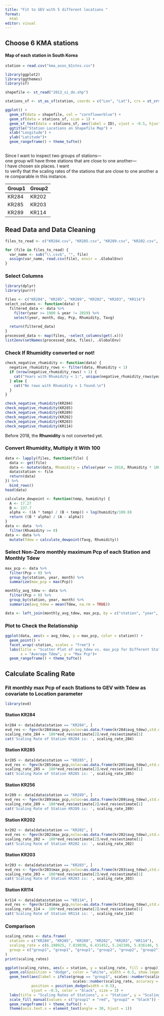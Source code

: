 ---
title: "Fit to GEV with 5 different locations "
format:
  html
editor: visual
---

## Choose 6 KMA stations 

#### Map of each station in South Korea

```{r}
station = read.csv("kma_asos_61stns.csv")
```

```{r,message=FALSE}
library(ggplot2)
library(ggthemes)
library(sf)
```

```{r, message=FALSE}
shapefile <- st_read("2013_si_do.shp")

stations_sf <- st_as_sf(station, coords = c("Lon", "Lat"), crs = st_crs(shapefile))

ggplot() +
  geom_sf(data = shapefile, col = "cornflowerblue") +
  geom_sf(data = stations_sf, size = 1) +
  geom_sf_text(data = stations_sf, aes(label = ID), vjust = -0.5, hjust = 0.5, size = 2, col = "red") +
  ggtitle("Station Locations on Shapefile Map") +
  xlab("Longitude") +
  ylab("Latitude")+
  geom_rangeframe() + theme_tufte()
  
```

Since I want to inspect two groups of stations---one group will have three stations that are close to one another---I have chosen six places. I want to verify that the scaling rates of the stations that are close to one another are comparable in this instance.

| Group1 | Group2 |
|--------|--------|
| KR284  | KR202  |
| KR285  | KR203  |
| KR289  | KR114  |

## Read Data and Data Cleaning

```{r}
files_to_read <- c("KR284.csv", "KR285.csv", "KR289.csv", "KR202.csv", "KR203.csv", "KR114.csv")

for (file in files_to_read) {
  var_name <- sub("\\.csv$", "", file)
  assign(var_name, read.csv(file), envir = .GlobalEnv)
}
```

### Select Columns 

```{r}
library(dplyr)
library(purrr)

files <- c("KR284", "KR285", "KR289", "KR202", "KR203", "KR114")
select_columns <- function(data) {
  filtered_data <- data %>%
    filter(year >= 1980 & year != 2019) %>%
    select(year, month, day, Pcp, Rhumidity, Tavg)
  
  return(filtered_data)
}
processed_data <- map(files, ~select_columns(get(.x)))
list2env(setNames(processed_data, files), .GlobalEnv)
```

### Check If Rhumidity converted or not!

```{r}
check_negative_rhumidity <- function(data) {
  negative_rhumidity_rows <- filter(data, Rhumidity < 1)
  if (nrow(negative_rhumidity_rows) > 1) {
    cat("Years with Rhumidity < 1:", unique(negative_rhumidity_rows$year), "\n")
  } else {
    cat("No rows with Rhumidity < 1 found.\n")
  }
}
```

```{r}
check_negative_rhumidity(KR284)
check_negative_rhumidity(KR285)
check_negative_rhumidity(KR289)
check_negative_rhumidity(KR202)
check_negative_rhumidity(KR203)
check_negative_rhumidity(KR114)
```

Before 2018, the **Rhumidity** is not converted yet.

### Convert Rhumidity, Multiply it With 100

```{r}
data <- lapply(files, function(file) {
  data <- get(file)
  data <- mutate(data, Rhumidity = ifelse(year <= 2018, Rhumidity * 100, Rhumidity))
  data$station <- file
  return(data)
}) %>%
  bind_rows()
head(data)
```

```{r}
calculate_dewpoint <- function(temp, humidity) {
  A <- 17.27
  B <- 237.7
  alpha <- ((A * temp) / (B + temp)) + log(humidity/100.0)
  return ((B * alpha) / (A - alpha))
}
data <- data  %>%
  filter(Rhumidity >= 0)
data <- data %>%
  mutate(Tdew = calculate_dewpoint(Tavg, Rhumidity))
```

### Select Non-Zero monthly maximum Pcp of each Station and Monthly Tdew

```{r}
max_pcp <- data %>%
  filter(Pcp > 0) %>%  
  group_by(station, year, month) %>%  
  summarize(max_pcp = max(Pcp)) 
```

```{r}
monthly_avg_tdew <- data %>%
  filter(Pcp > 0) %>%  
  group_by(station, year, month) %>%  
  summarize(avg_tdew = mean(Tdew, na.rm = TRUE))
```

```{r}
data <- left_join(monthly_avg_tdew, max_pcp, by = c("station", "year", "month"))
```

### Plot to Check the Relationship 

```{r}
ggplot(data, aes(x = avg_tdew, y = max_pcp, color = station)) +
  geom_point() +
  facet_wrap(~station, scales = "free") +
  labs(title = "Scatter Plot of avg_tdew vs. max_pcp for Different Stations",
       x = "Average Tdew", y = "Max Pcp")+
  geom_rangeframe() + theme_tufte()
```

## Calculate Scaling Rate 

### Fit monthly max Pcp of each Stations to GEV with Tdew as covariate to Location parameter 

```{r}
library(evd)
```

#### Station KR284

```{r}
kr284 <- data[data$station == "KR284", ]
evd_res <- fgev(kr284$max_pcp,nsloc=as.data.frame(kr284$avg_tdew),std.err=T)
scaling_rate_284 =  100*evd_res$estimate[2]/evd_res$estimate[1]
cat('Scaling Rate of Station KR284 is: ', scaling_rate_284)
```

#### Station KR285

```{r}
kr285 <- data[data$station == "KR285", ]
evd_res <- fgev(kr285$max_pcp,nsloc=as.data.frame(kr285$avg_tdew),std.err=T)
scaling_rate_285 =  100*evd_res$estimate[2]/evd_res$estimate[1]
cat('Scaling Rate of Station KR285 is: ', scaling_rate_285)
```

#### Station KR256

```{r}
kr289 <- data[data$station == "KR289", ]
evd_res <- fgev(kr289$max_pcp,nsloc=as.data.frame(kr289$avg_tdew),std.err=T)
scaling_rate_289 =  100*evd_res$estimate[2]/evd_res$estimate[1]
cat('Scaling Rate of Station KR289 is: ', scaling_rate_289)
```

#### Station KR202

```{r}
kr202 <- data[data$station == "KR202", ]
evd_res <- fgev(kr202$max_pcp,nsloc=as.data.frame(kr202$avg_tdew),std.err=T)
scaling_rate_202 =  100*evd_res$estimate[2]/evd_res$estimate[1]
cat('Scaling Rate of Station KR202 is: ', scaling_rate_202)
```

#### Station KR203

```{r}
kr203 <- data[data$station == "KR203", ]
evd_res <- fgev(kr203$max_pcp,nsloc=as.data.frame(kr203$avg_tdew),std.err=T)
scaling_rate_203 =  100*evd_res$estimate[2]/evd_res$estimate[1]
cat('Scaling Rate of Station KR203 is: ', scaling_rate_203)
```

#### Station KR114

```{r}
kr114 <- data[data$station == "KR114", ]
evd_res <- fgev(kr114$max_pcp,nsloc=as.data.frame(kr114$avg_tdew),std.err=T)
scaling_rate_114 =  100*evd_res$estimate[2]/evd_res$estimate[1]
cat('Scaling Rate of Station KR114 is: ', scaling_rate_114)
```

### Comparison

```{r}
scaling_rates <- data.frame(
  station = c("KR284", "KR285", "KR289", "KR202", "KR203", "KR114"),
  scaling_rate = c(6.198925, 7.819038, 6.431452, 5.242106, 5.836146, 5.646393),
  group = c("group1", "group1", "group1", "group2", "group2", "group2")
)
print(scaling_rates)
```

```{r}
ggplot(scaling_rates, aes(x = station, y = scaling_rate, fill = group)) +
  geom_col(position = "dodge", color = "white", width = 0.5, show.legend = FALSE) +
  geom_text(aes(label = ifelse(group == "group1", scales::number(scaling_rate, accuracy = 0.1, suffix = "%/C", scale = 1),
                               scales::number(scaling_rate, accuracy = 0.1, suffix = "%/C", scale = 1, palette = "reds"))),
            position = position_dodge(width = 0.5),
            vjust = -0.5, color = "black", size = 3) +
  labs(title = "Scaling Rates of Stations", x = "Station", y = "Scaling Rate") +
  scale_fill_manual(values = c("group1" = "red", "group2" = "black")) +
  geom_rangeframe() + theme_tufte() +
  theme(axis.text.x = element_text(angle = 30, hjust = 1))
```
